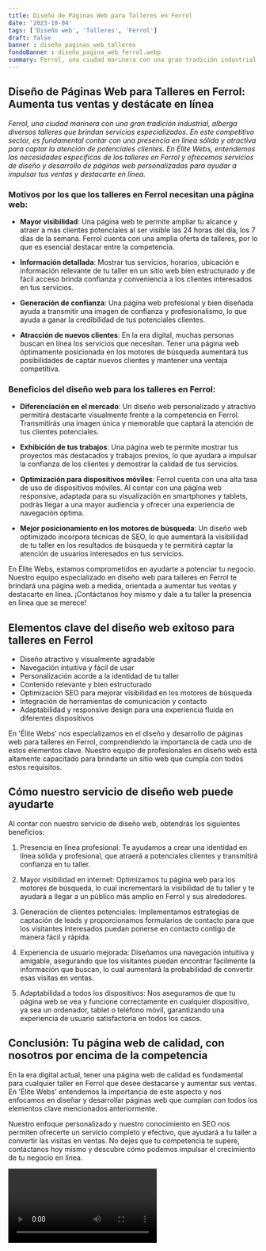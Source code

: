 ```yaml
---
title: Diseño de Páginas Web para Talleres en Ferrol
date: '2023-10-04'
tags: ['Diseño web', 'Talleres', 'Ferrol']
draft: false
banner : diseño_paginas_web_talleres
fondoBanner : diseño_pagina_web_ferrol.webp
summary: Ferrol, una ciudad marinera con una gran tradición industrial, alberga diversos talleres que brindan servicios especializados. En este competitivo sector, es fundamental contar con una presencia en línea sólida y atractiva para captar la atención de potenciales clientes. En Élite Webs, entendemos las necesidades específicas de los talleres en Ferrol y ofrecemos servicios de diseño y desarrollo de páginas web personalizadas para ayudar a impulsar tus ventas y destacarte en línea.
---
```


## Diseño de Páginas Web para Talleres en Ferrol: Aumenta tus ventas y destácate en línea

*Ferrol, una ciudad marinera con una gran tradición industrial, alberga diversos talleres que brindan servicios especializados. En este competitivo sector, es fundamental contar con una presencia en línea sólida y atractiva para captar la atención de potenciales clientes. En Élite Webs, entendemos las necesidades específicas de los talleres en Ferrol y ofrecemos servicios de diseño y desarrollo de páginas web personalizadas para ayudar a impulsar tus ventas y destacarte en línea.*

### Motivos por los que los talleres en Ferrol necesitan una página web:

- **Mayor visibilidad**: Una página web te permite ampliar tu alcance y atraer a más clientes potenciales al ser visible las 24 horas del día, los 7 días de la semana. Ferrol cuenta con una amplia oferta de talleres, por lo que es esencial destacar entre la competencia.

- **Información detallada**: Mostrar tus servicios, horarios, ubicación e información relevante de tu taller en un sitio web bien estructurado y de fácil acceso brinda confianza y conveniencia a los clientes interesados en tus servicios.

- **Generación de confianza**: Una página web profesional y bien diseñada ayuda a transmitir una imagen de confianza y profesionalismo, lo que ayuda a ganar la credibilidad de tus potenciales clientes.

- **Atracción de nuevos clientes**: En la era digital, muchas personas buscan en línea los servicios que necesitan. Tener una página web óptimamente posicionada en los motores de búsqueda aumentará tus posibilidades de captar nuevos clientes y mantener una ventaja competitiva.

### Beneficios del diseño web para los talleres en Ferrol:

- **Diferenciación en el mercado**: Un diseño web personalizado y atractivo permitirá destacarte visualmente frente a la competencia en Ferrol. Transmitirás una imagen única y memorable que captará la atención de tus clientes potenciales.

- **Exhibición de tus trabajos**: Una página web te permite mostrar tus proyectos más destacados y trabajos previos, lo que ayudará a impulsar la confianza de los clientes y demostrar la calidad de tus servicios.

- **Optimización para dispositivos móviles**: Ferrol cuenta con una alta tasa de uso de dispositivos móviles. Al contar con una página web responsive, adaptada para su visualización en smartphones y tablets, podrás llegar a una mayor audiencia y ofrecer una experiencia de navegación óptima.

- **Mejor posicionamiento en los motores de búsqueda**: Un diseño web optimizado incorpora técnicas de SEO, lo que aumentará la visibilidad de tu taller en los resultados de búsqueda y te permitirá captar la atención de usuarios interesados en tus servicios.

En Élite Webs, estamos comprometidos en ayudarte a potenciar tu negocio. Nuestro equipo especializado en diseño web para talleres en Ferrol te brindará una página web a medida, orientada a aumentar tus ventas y destacarte en línea. ¡Contáctanos hoy mismo y dale a tu taller la presencia en línea que se merece!

<GifSeo />

<Cta />

## Elementos clave del diseño web exitoso para talleres en Ferrol

- Diseño atractivo y visualmente agradable
- Navegación intuitiva y fácil de usar
- Personalización acorde a la identidad de tu taller
- Contenido relevante y bien estructurado
- Optimización SEO para mejorar visibilidad en los motores de búsqueda
- Integración de herramientas de comunicación y contacto
- Adaptabilidad y responsive design para una experiencia fluida en diferentes dispositivos

En 'Élite Webs' nos especializamos en el diseño y desarrollo de páginas web para talleres en Ferrol, comprendiendo la importancia de cada uno de estos elementos clave. Nuestro equipo de profesionales en diseño web está altamente capacitado para brindarte un sitio web que cumpla con todos estos requisitos.

## Cómo nuestro servicio de diseño web puede ayudarte

Al contar con nuestro servicio de diseño web, obtendrás los siguientes beneficios:

1. Presencia en línea profesional: Te ayudamos a crear una identidad en línea sólida y profesional, que atraerá a potenciales clientes y transmitirá confianza en tu taller.

2. Mayor visibilidad en internet: Optimizamos tu página web para los motores de búsqueda, lo cual incrementará la visibilidad de tu taller y te ayudará a llegar a un público más amplio en Ferrol y sus alrededores.

3. Generación de clientes potenciales: Implementamos estrategias de captación de leads y proporcionamos formularios de contacto para que los visitantes interesados puedan ponerse en contacto contigo de manera fácil y rápida.

4. Experiencia de usuario mejorada: Diseñamos una navegación intuitiva y amigable, asegurando que los visitantes puedan encontrar fácilmente la información que buscan, lo cual aumentará la probabilidad de convertir esas visitas en ventas.

5. Adaptabilidad a todos los dispositivos: Nos aseguramos de que tu página web se vea y funcione correctamente en cualquier dispositivo, ya sea un ordenador, tablet o teléfono móvil, garantizando una experiencia de usuario satisfactoria en todos los casos.

## Conclusión: Tu página web de calidad, con nosotros por encima de la competencia

En la era digital actual, tener una página web de calidad es fundamental para cualquier taller en Ferrol que desee destacarse y aumentar sus ventas. En 'Élite Webs' entendemos la importancia de este aspecto y nos enfocamos en diseñar y desarrollar páginas web que cumplan con todos los elementos clave mencionados anteriormente.

Nuestro enfoque personalizado y nuestro conocimiento en SEO nos permiten ofrecerte un servicio completo y efectivo, que ayudará a tu taller a convertir las visitas en ventas. No dejes que tu competencia te supere, contáctanos hoy mismo y descubre cómo podemos impulsar el crecimiento de tu negocio en línea.

<Video />

<CtaBot job='Talleres' city='Ferrol'/>

<Gmaps query='Ferrol+españa+maps' />